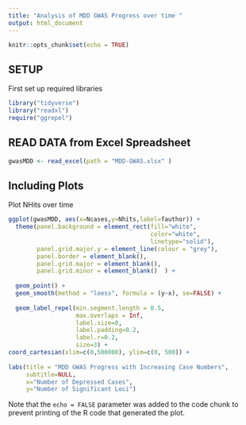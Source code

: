 ```yaml
---
title: "Analysis of MDD GWAS Progress over time "
output: html_document
---
```


```r
knitr::opts_chunk$set(echo = TRUE)
```

## SETUP
First set up required libraries
```r
library("tidyverse")
library("readxl")
require("ggrepel")
```

## READ DATA from Excel Spreadsheet
```r
gwasMDD <- read_excel(path = "MDD-GWAS.xlsx" )
```

## Including Plots
Plot NHits over time
```r
ggplot(gwasMDD, aes(x=Ncases,y=Nhits,label=fauthor)) +
  theme(panel.background = element_rect(fill="white", 
                                        color="white", 
                                        linetype="solid"), 
        panel.grid.major.y = element_line(colour = "grey"), 
        panel.border = element_blank(),
        panel.grid.major = element_blank(),
        panel.grid.minor = element_blank()  ) +
  
  geom_point() +
  geom_smooth(method = "loess", formula = (y~x), se=FALSE) +
  
  geom_label_repel(min.segment.length = 0.5,
                   max.overlaps = Inf,
                   label.size=0,
                   label.padding=0.2,
                   label.r=0.2,
                   size=3) +
coord_cartesian(xlim=c(0,500000), ylim=c(0, 500)) +
  
labs(title = "MDD GWAS Progress with Increasing Case Numbers",
     subtitle=NULL,
     x="Number of Depressed Cases",
     y="Number of Significant Loci")
```

Note that the `echo = FALSE` parameter was added to the code chunk to prevent printing of the R code that generated the plot.
